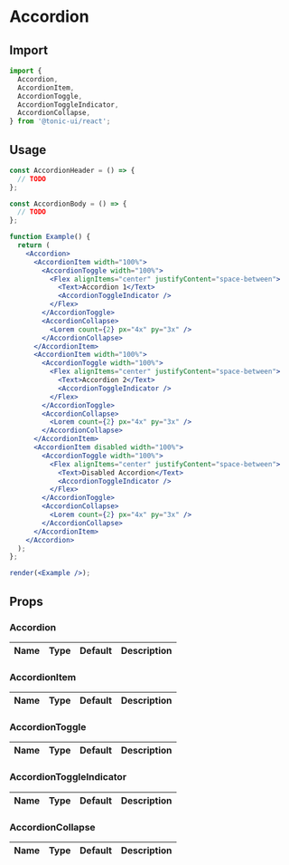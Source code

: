 # Accordion

## Import

```js
import {
  Accordion,
  AccordionItem,
  AccordionToggle,
  AccordionToggleIndicator,
  AccordionCollapse,
} from '@tonic-ui/react';
```

## Usage

```jsx noInline
const AccordionHeader = () => {
  // TODO
};

const AccordionBody = () => {
  // TODO
};

function Example() {
  return (
    <Accordion>
      <AccordionItem width="100%">
        <AccordionToggle width="100%">
          <Flex alignItems="center" justifyContent="space-between">
            <Text>Accordion 1</Text>
            <AccordionToggleIndicator />
          </Flex>
        </AccordionToggle>
        <AccordionCollapse>
          <Lorem count={2} px="4x" py="3x" />
        </AccordionCollapse>
      </AccordionItem>
      <AccordionItem width="100%">
        <AccordionToggle width="100%">
          <Flex alignItems="center" justifyContent="space-between">
            <Text>Accordion 2</Text>
            <AccordionToggleIndicator />
          </Flex>
        </AccordionToggle>
        <AccordionCollapse>
          <Lorem count={2} px="4x" py="3x" />
        </AccordionCollapse>
      </AccordionItem>
      <AccordionItem disabled width="100%">
        <AccordionToggle width="100%">
          <Flex alignItems="center" justifyContent="space-between">
            <Text>Disabled Accordion</Text>
            <AccordionToggleIndicator />
          </Flex>
        </AccordionToggle>
        <AccordionCollapse>
          <Lorem count={2} px="4x" py="3x" />
        </AccordionCollapse>
      </AccordionItem>
    </Accordion>
  );
};

render(<Example />);
```

## Props

### Accordion

| Name | Type | Default | Description |
| :--- | :--- | :------ | :---------- |

### AccordionItem

| Name | Type | Default | Description |
| :--- | :--- | :------ | :---------- |

### AccordionToggle

| Name | Type | Default | Description |
| :--- | :--- | :------ | :---------- |

### AccordionToggleIndicator

| Name | Type | Default | Description |
| :--- | :--- | :------ | :---------- |

### AccordionCollapse

| Name | Type | Default | Description |
| :--- | :--- | :------ | :---------- |

